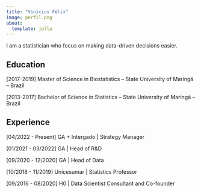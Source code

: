 ```yaml
---
title: "Vinícius Félix"
image: perfil.png
about:
  template: jolla
---
```


I am a statistician who focus on making data-driven decisions easier.

## Education

\[2017-2019\] Master of Science in Biostatistics -- State University of Maringá -- Brazil

\[2013-2017\] Bachelor of Science in Statistics -- State University of Maringá -- Brazil

## Experience

\[04/2022 - Present\] GA + Intergado \| Strategy Manager

\[01/2021 - 03/2022\] GA \| Head of R&D

\[09/2020 - 12/2020\] GA \| Head of Data

\[10/2018 - 11/2019\] Unicesumar \| Statistics Professor

\[09/2016 - 08/2020\] H0 \| Data Scientist Consultant and Co-founder
